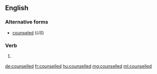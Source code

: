 ==English==

===Alternative forms===
* [[counseled]] (''US'')

===Verb===
{{head|en}}

# {{context|British|Canada|lang=en}} {{en-past of|counsel}}

[[de:counselled]]
[[fr:counselled]]
[[hu:counselled]]
[[mg:counselled]]
[[ml:counselled]]